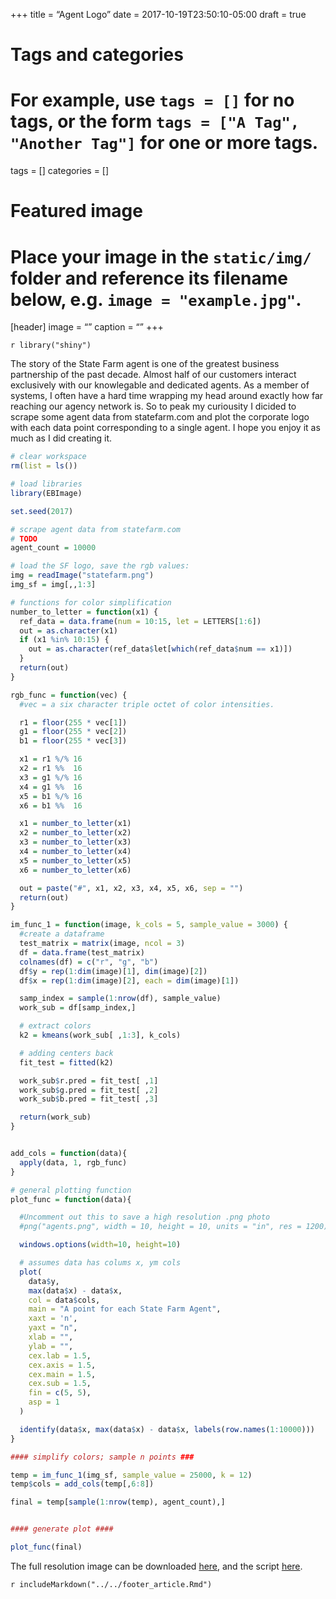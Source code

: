 +++
title = "Agent Logo"
date = 2017-10-19T23:50:10-05:00
draft = true

# Tags and categories
# For example, use `tags = []` for no tags, or the form `tags = ["A Tag", "Another Tag"]` for one or more tags.
tags = []
categories = []

# Featured image
# Place your image in the `static/img/` folder and reference its filename below, e.g. `image = "example.jpg"`.
[header]
image = ""
caption = ""
+++


`r library("shiny")`

The story of the State Farm agent is one of the greatest business partnership of the past decade. Almost half of our customers interact exclusively with our knowlegable and dedicated agents. As a member of systems, I often have a hard time wrapping my head around exactly how far reaching our agency network is. So to peak my curiousity I dicided to scrape some agent data from statefarm.com and plot the corporate logo with each data point corresponding to a single agent. I hope you enjoy it as much as I did creating it.

```r
# clear workspace
rm(list = ls())

# load libraries
library(EBImage)

set.seed(2017)

# scrape agent data from statefarm.com
# TODO
agent_count = 10000

# load the SF logo, save the rgb values:
img = readImage("statefarm.png")
img_sf = img[,,1:3]

# functions for color simplification
number_to_letter = function(x1) {
  ref_data = data.frame(num = 10:15, let = LETTERS[1:6])
  out = as.character(x1)
  if (x1 %in% 10:15) {
    out = as.character(ref_data$let[which(ref_data$num == x1)])
  }
  return(out)
}

rgb_func = function(vec) {
  #vec = a six character triple octet of color intensities.

  r1 = floor(255 * vec[1])
  g1 = floor(255 * vec[2])
  b1 = floor(255 * vec[3])

  x1 = r1 %/% 16
  x2 = r1 %%  16
  x3 = g1 %/% 16
  x4 = g1 %%  16
  x5 = b1 %/% 16
  x6 = b1 %%  16

  x1 = number_to_letter(x1)
  x2 = number_to_letter(x2)
  x3 = number_to_letter(x3)
  x4 = number_to_letter(x4)
  x5 = number_to_letter(x5)
  x6 = number_to_letter(x6)

  out = paste("#", x1, x2, x3, x4, x5, x6, sep = "")
  return(out)
}

im_func_1 = function(image, k_cols = 5, sample_value = 3000) {
  #create a dataframe
  test_matrix = matrix(image, ncol = 3)
  df = data.frame(test_matrix)
  colnames(df) = c("r", "g", "b")
  df$y = rep(1:dim(image)[1], dim(image)[2])
  df$x = rep(1:dim(image)[2], each = dim(image)[1])

  samp_index = sample(1:nrow(df), sample_value)
  work_sub = df[samp_index,]

  # extract colors
  k2 = kmeans(work_sub[ ,1:3], k_cols)

  # adding centers back
  fit_test = fitted(k2)

  work_sub$r.pred = fit_test[ ,1]
  work_sub$g.pred = fit_test[ ,2]
  work_sub$b.pred = fit_test[ ,3]

  return(work_sub)
}


add_cols = function(data){
  apply(data, 1, rgb_func)
}

# general plotting function
plot_func = function(data){

  #Uncomment out this to save a high resolution .png photo
  #png("agents.png", width = 10, height = 10, units = "in", res = 1200)

  windows.options(width=10, height=10)

  # assumes data has colums x, ym cols
  plot(
    data$y,
    max(data$x) - data$x,
    col = data$cols,
    main = "A point for each State Farm Agent",
    xaxt = 'n',
    yaxt = "n",
    xlab = "",
    ylab = "",
    cex.lab = 1.5,
    cex.axis = 1.5,
    cex.main = 1.5,
    cex.sub = 1.5,
    fin = c(5, 5),
    asp = 1
  )

  identify(data$x, max(data$x) - data$x, labels(row.names(1:10000)))
}

#### simplify colors; sample n points ###

temp = im_func_1(img_sf, sample_value = 25000, k = 12)
temp$cols = add_cols(temp[,6:8])

final = temp[sample(1:nrow(temp), agent_count),]


#### generate plot ####

plot_func(final)

```

The full resolution image can be downloaded [here]("agents.png"), and the script [here]("agents.R").

`r includeMarkdown("../../footer_article.Rmd")`
